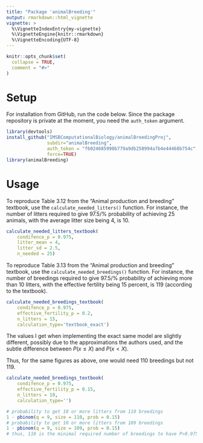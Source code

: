 ```yaml
---
title: "Package 'animalBreeding'"
output: rmarkdown::html_vignette
vignette: >
  %\VignetteIndexEntry{my-vignette}
  %\VignetteEngine{knitr::rmarkdown}
  %\VignetteEncoding{UTF-8}
---
```


```r
knitr::opts_chunk$set(
  collapse = TRUE,
  comment = "#>"
)
```

# Setup

For installation from GitHub, run the code below. 
Since the package repository is private at the moment, 
you need the `auth_token` argument.

```r
library(devtools)
install_github("IMSBComputationalBiology/animalBreedingProj", 
               subdir="animalBreeding",
               auth_token = "f6024685998b779a9db258994a7b4e44468b754c", 
               force=TRUE)
library(animalBreeding)
```

# Usage

To reproduce Table 3.12 from the "Animal production and breeding" textbook, 
use the `calculate_needed_litters()` function. For instance, the number of 
litters required to give 97.5/% probability of achieving 25 animals, with the 
average litter size being 4, is 10.

```r
calculate_needed_litters_textbook(
    condifence_p = 0.975, 
    litter_mean = 4, 
    litter_sd = 2.5,
    n_needed = 25)
```

To reproduce Table 3.13 from the "Animal production and breeding" textbook, 
use the `calculate_needed_breedings()` function. For instance, the number of 
breedings required to give 97.5/% probability of achieving more than 10 litters, 
with the effective fertility being 15 percent, is 119 (according to the 
textbook). 


```r
calculate_needed_breedings_textbook(
    condifence_p = 0.975, 
    effective_fertility_p = 0.2, 
    n_litters = 15,
    calculation_type='textbook_exact')

```

The values I get when implementing the exact same model are slightly 
different, possibly due to the approximations the authors used, 
and the subtle difference between $P(x \leq X)$ and $P(x < X)$.

Thus, for the same figures as above, one would need 110 breedings but not 119.

```r
calculate_needed_breedings_textbook(
    condifence_p = 0.975, 
    effective_fertility_p = 0.15, 
    n_litters = 10,
    calculation_type='')

# probability to get 10 or more litters from 110 breedings
1 - pbinom(q = 9, size = 110, prob = 0.15)
# probability to get 10 or more litters from 109 breedings
1 - pbinom(q = 9, size = 109, prob = 0.15)
# thus, 110 is the minimal required number of breedings to have P>0.975
```
